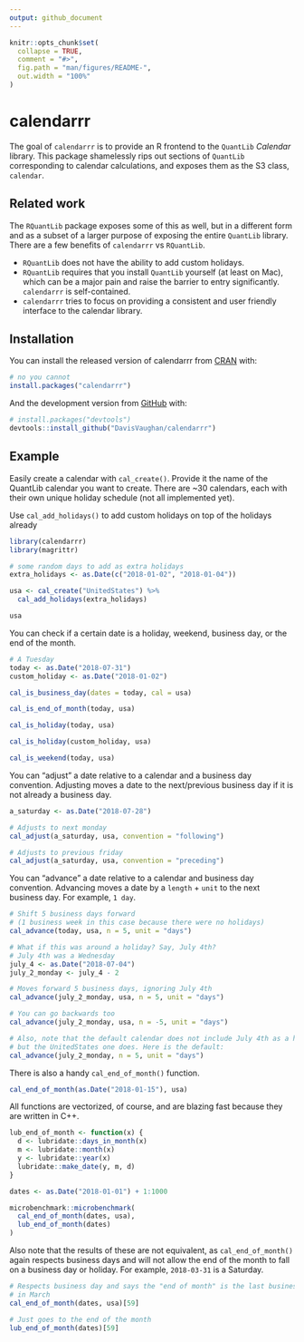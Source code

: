 ```yaml
---
output: github_document
---
```


<!-- README.md is generated from README.Rmd. Please edit that file -->

```r
knitr::opts_chunk$set(
  collapse = TRUE,
  comment = "#>",
  fig.path = "man/figures/README-",
  out.width = "100%"
)
```

# calendarrr

The goal of `calendarrr` is to provide an R frontend to the `QuantLib` _Calendar_
library. This package shamelessly rips out sections of `QuantLib` corresponding
to calendar calculations, and exposes them as the S3 class, `calendar`.

## Related work

The `RQuantLib` package exposes some of this as well, but in a different form
and as a subset of a larger purpose of exposing the entire `QuantLib` library. 
There are a few benefits of `calendarrr` vs `RQuantLib`. 

- `RQuantLib` does not have the ability to add custom holidays.
- `RQuantLib` requires that you install `QuantLib` yourself (at least on Mac),
which can be a major pain and raise the barrier to entry significantly. `calendarrr`
is self-contained.
- `calendarrr` tries to focus on providing a consistent and user friendly interface to the
calendar library.

## Installation

You can install the released version of calendarrr from [CRAN](https://CRAN.R-project.org) with:

``` r
# no you cannot
install.packages("calendarrr")
```

And the development version from [GitHub](https://github.com/) with:

``` r
# install.packages("devtools")
devtools::install_github("DavisVaughan/calendarrr")
```
## Example

Easily create a calendar with `cal_create()`. Provide it the name of the QuantLib
calendar you want to create. There are ~30 calendars, each with their own 
unique holiday schedule (not all implemented yet).

Use `cal_add_holidays()` to add custom holidays on top of the holidays already
<!-- implemented in your selected calendar. -->

```r
library(calendarrr)
library(magrittr)

# some random days to add as extra holidays
extra_holidays <- as.Date(c("2018-01-02", "2018-01-04"))

usa <- cal_create("UnitedStates") %>%
  cal_add_holidays(extra_holidays)

usa
```

You can check if a certain date is a holiday, weekend, business day, or the
end of the month.

```r
# A Tuesday
today <- as.Date("2018-07-31")
custom_holiday <- as.Date("2018-01-02")

cal_is_business_day(dates = today, cal = usa)

cal_is_end_of_month(today, usa)

cal_is_holiday(today, usa)

cal_is_holiday(custom_holiday, usa)

cal_is_weekend(today, usa)
```

You can "adjust" a date relative to a calendar and a business day convention. 
Adjusting moves a date to the next/previous business day if it is not already
a business day.

```r
a_saturday <- as.Date("2018-07-28")

# Adjusts to next monday
cal_adjust(a_saturday, usa, convention = "following")

# Adjusts to previous friday
cal_adjust(a_saturday, usa, convention = "preceding")
```

You can "advance" a date relative to a calendar and business day convention.
Advancing moves a date by a `length` + `unit` to the next business day. For example, `1 day`.

```r
# Shift 5 business days forward
# (1 business week in this case because there were no holidays)
cal_advance(today, usa, n = 5, unit = "days")

# What if this was around a holiday? Say, July 4th?
# July 4th was a Wednesday
july_4 <- as.Date("2018-07-04")
july_2_monday <- july_4 - 2

# Moves forward 5 business days, ignoring July 4th
cal_advance(july_2_monday, usa, n = 5, unit = "days")

# You can go backwards too
cal_advance(july_2_monday, usa, n = -5, unit = "days")

# Also, note that the default calendar does not include July 4th as a holiday,
# but the UnitedStates one does. Here is the default:
cal_advance(july_2_monday, n = 5, unit = "days")
```

There is also a handy `cal_end_of_month()` function.

```r
cal_end_of_month(as.Date("2018-01-15"), usa)
```

All functions are vectorized, of course, and are blazing fast because they are
written in C++.

```r
lub_end_of_month <- function(x) {
  d <- lubridate::days_in_month(x)
  m <- lubridate::month(x)
  y <- lubridate::year(x)
  lubridate::make_date(y, m, d)
}

dates <- as.Date("2018-01-01") + 1:1000

microbenchmark::microbenchmark(
  cal_end_of_month(dates, usa),
  lub_end_of_month(dates)
)
```

Also note that the results of these are not equivalent, as `cal_end_of_month()`
again respects business days and will not allow the end of the month to fall
on a business day or holiday. For example, `2018-03-31` is a Saturday.

```r
# Respects business day and says the "end of month" is the last business day
# in March
cal_end_of_month(dates, usa)[59]

# Just goes to the end of the month
lub_end_of_month(dates)[59]
```

